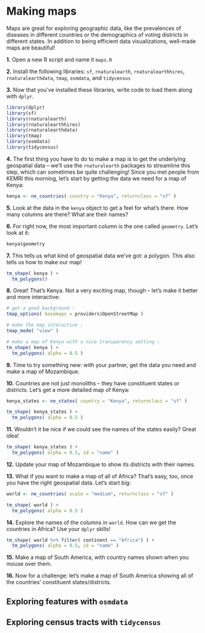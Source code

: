 # Making maps

Maps are great for exploring geographic data, like the prevalences of diseases in different countries or the
demographics of voting districts in different states. In addition to being efficient data visualizations, 
well-made maps are beautiful!

**1.** Open a new R script and name it `maps.R`

**2.** Install the following libraries: `sf`, `rnaturalearth`, `rnaturalearthhires`, `rnaturalearthdata`, `tmap`, `osmdata`, and `tidycensus`

**3.** Now that you've installed these libraries, write code to load them along with `dplyr`.

```r
library(dplyr)
library(sf)
library(rnaturalearth)
library(rnaturalearthhires)
library(rnaturalearthdata)
library(tmap)
library(osmdata)
library(tidycensus)
```

**4.** The first thing you have to do to make a map is to get the underlying geospatial data -- we'll use the `rnaturalearth` packages to streamline this step, which can sometimes be quite challenging! Since you met people from KEMRI this morning, let's start by getting the data we need for a map of Kenya:

```r

kenya <- ne_countries( country = "Kenya", returnclass = "sf" )

```

**5.** Look at the data in the `kenya` object to get a feel for what's there. How many columns are there? What are their names?

**6.** For right now, the most important column is the one called `geometry`. Let's look at it:

```r

kenya$geometry

```

**7.** This tells us what kind of geospatial data we've got: a polygon. This also tells us how to make our map!

```r

tm_shape( kenya ) + 
  tm_polygons()

```

**8.** Great! That's Kenya. Not a very exciting map, though -- let's make it better and more interactive:

```r

# get a good background :
tmap_options( basemaps = providers$OpenStreetMap ) 

# make the map interactive :
tmap_mode( "view" )

# make a map of Kenya with a nice transparency setting :
tm_shape( kenya ) + 
  tm_polygons( alpha = 0.5 )

```

**9.** Time to try something new: with your partner, get the data you need and make a map of Mozambique.

**10.** Countries are not just monoliths -- they have constituent states or districts. Let's get a more detailed map of Kenya:

```r

kenya_states <- ne_states( country = "Kenya", returnclass = "sf" )

tm_shape( kenya_states ) + 
  tm_polygons( alpha = 0.5 )

```

**11.** Wouldn't it be nice if we could see the names of the states easily? Great idea! 

```r

tm_shape( kenya_states ) + 
  tm_polygons( alpha = 0.5, id = "name" )

```

**12.** Update your map of Mozambique to show its districts with their names.

**13.** What if you want to make a map of all of Africa? That's easy, too, once you have the right geospatial data. Let's start big:

```r

world <- ne_countries( scale = "medium", returnclass = "sf" )

tm_shape( world ) + 
  tm_polygons( alpha = 0.5 )

```

**14.** Explore the names of the columns in `world`. How can we get the countries in Africa? Use your `dplyr` skills!

```r

tm_shape( world %>% filter( continent == "Africa") ) + 
  tm_polygons( alpha = 0.5, id = "name" )

```

**15.** Make a map of South America, with country names shown when you mouse over them.

**16.** Now for a challenge: let's make a map of South America showing all of the countries' constituent states/districts.

## Exploring features with `osmdata` {.unnumbered}

## Exploring census tracts with `tidycensus` {.unnumbered}
